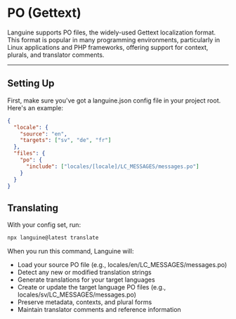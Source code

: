 # PO (Gettext)

Languine supports PO files, the widely-used Gettext localization format. This format is popular in many programming environments, particularly in Linux applications and PHP frameworks, offering support for context, plurals, and translator comments.

---

## Setting Up

First, make sure you've got a languine.json config file in your project root. Here's an example:

```json
{
  "locale": {
    "source": "en",
    "targets": ["sv", "de", "fr"]
  },
  "files": {
    "po": {
      "include": ["locales/[locale]/LC_MESSAGES/messages.po"]
    }
  }
}
```

## Translating

With your config set, run:

```bash
npx languine@latest translate
```

When you run this command, Languine will:

- Load your source PO file (e.g., locales/en/LC_MESSAGES/messages.po)
- Detect any new or modified translation strings
- Generate translations for your target languages
- Create or update the target language PO files (e.g., locales/sv/LC_MESSAGES/messages.po)
- Preserve metadata, contexts, and plural forms
- Maintain translator comments and reference information
